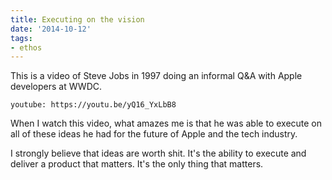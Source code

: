 ```yaml
---
title: Executing on the vision
date: '2014-10-12'
tags:
- ethos
---
```


This is a video of Steve Jobs in 1997 doing an informal Q&A with Apple developers at WWDC.


`youtube: https://youtu.be/yQ16_YxLbB8`


When I watch this video, what amazes me is that he was able to execute on all of these ideas he had for the future of Apple and the tech industry.

I strongly believe that ideas are worth shit. It's the ability to execute and deliver a product that matters. It's the only thing that matters.
